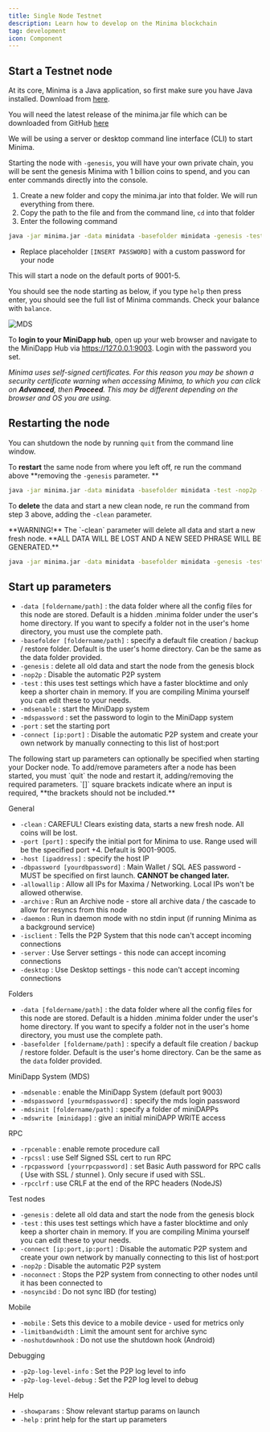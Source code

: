 ```yaml
---
title: Single Node Testnet
description: Learn how to develop on the Minima blockchain
tag: development
icon: Component
---
```


## Start a Testnet node

At its core, Minima is a Java application, so first make sure you have Java installed. Download from [here](https://www.java.com/en/download/).

You will need the latest release of the minima.jar file which can be downloaded from GitHub [here](https://github.com/minima-global/Minima/releases)

We will be using a server or desktop command line interface (CLI) to start Minima.

Starting the node with `-genesis`, you will have your own private chain, you will be sent the genesis Minima with 1 billion coins to spend, and you can enter commands directly into the console.

1. Create a new folder and copy the minima.jar into that folder. We will run everything from there.
2. Copy the path to the file and from the command line, `cd` into that folder
3. Enter the following command

```bash title="Terminal"
java -jar minima.jar -data minidata -basefolder minidata -genesis -test -nop2p -mdsenable -mdspassword [INSERT PASSWORD]
```

- Replace placeholder `[INSERT PASSWORD]` with a custom password for your node

This will start a node on the default ports of 9001-5.

You should see the node starting as below, if you type `help` then press enter, you should see the full list of Minima commands. Check your balance with `balance`.

![MDS](/img/buildonminima/TestTerminalstartup.jpg)

To **login to your MiniDapp hub**, open up your web browser and navigate to the MiniDapp Hub via https://127.0.0.1:9003. Login with the password you set.

_Minima uses self-signed certificates. For this reason you may be shown a security certificate warning when accessing Minima, to which you can click on **Advanced**, then **Proceed**. This may be different depending on the browser and OS you are using._

## Restarting the node

You can shutdown the node by running `quit` from the command line window.

To **restart** the same node from where you left off, re run the command above **removing the `-genesis` parameter. **

```bash title="Terminal"
java -jar minima.jar -data minidata -basefolder minidata -test -nop2p -mdsenable -mdspassword [INSERT PASSWORD]
```

To **delete** the data and start a new clean node, re run the command from step 3 above, adding the `-clean` parameter.

<Callout type="warn">
  **WARNING!** The `-clean` parameter will delete all data and start a new fresh
  node. **ALL DATA WILL BE LOST AND A NEW SEED PHRASE WILL BE GENERATED.**

</Callout>

```bash title="Terminal"
java -jar minima.jar -data minidata -basefolder minidata -genesis -test -nop2p -mdsenable -mdspassword [INSERT PASSWORD] -clean
```

## Start up parameters

<Accordions type="multiple">
  <Accordion title="What do the paramaters mean?">
  
- `-data [foldername/path]` : the data folder where all the config files for this node are stored. Default is a hidden .minima folder under the user's home directory. If you want to specify a folder not in the user's home directory, you must use the complete path.
- `-basefolder [foldername/path]` : specify a default file creation / backup / restore folder. Default is the user's home directory. Can be the same as the data folder provided.
- `-genesis` : delete all old data and start the node from the genesis block
- `-nop2p` : Disable the automatic P2P system
- `-test` : this uses test settings which have a faster blocktime and only keep a shorter chain in memory. If you are compiling Minima yourself you can edit these to your needs.
- `-mdsenable` : start the MiniDapp system
- `-mdspassword` : set the password to login to the MiniDapp system
- `-port` : set the starting port
- `-connect [ip:port]` : Disable the automatic P2P system and create your own network by manually connecting to this list of host:port

</Accordion>

<Accordion title="Optional startup paramaters">
The following start up parameters can optionally be specified when starting your Docker node.

<Callout>
  To add/remove parameters after a node has been started, you must `quit` the
  node and restart it, adding/removing the required parameters. `[]` square
  brackets indicate where an input is required, **the brackets should not be
  included.**
</Callout>

<Heading as="h4">General</Heading>

- `-clean` : CAREFUL! Clears existing data, starts a new fresh node. All coins will be lost.
- `-port [port]` : specify the initial port for Minima to use. Range used will be the specified port +4. Default is 9001-9005.
- `-host [ipaddress]` : specify the host IP
- `-dbpassword [yourdbpassword]` : Main Wallet / SQL AES password - MUST be specified on first launch. **CANNOT be changed later.**
- `-allowallip` : Allow all IPs for Maxima / Networking. Local IPs won't be allowed otherwise.
- `-archive` : Run an Archive node - store all archive data / the cascade to allow for resyncs from this node<br/>
- `-daemon` : Run in daemon mode with no stdin input (if running Minima as a background service)
- `-isclient` : Tells the P2P System that this node can't accept incoming connections
- `-server` : Use Server settings - this node can accept incoming connections
- `-desktop` : Use Desktop settings - this node can't accept incoming connections

<Heading as="h4">Folders</Heading>

- `-data [foldername/path]` : the data folder where all the config files for this node are stored. Default is a hidden .minima folder under the user's home directory. If you want to specify a folder not in the user's home directory, you must use the complete path.
- `-basefolder [foldername/path]` : specify a default file creation / backup / restore folder. Default is the user's home directory. Can be the same as the `data` folder provided.

<Heading as="h4">MiniDapp System (MDS)</Heading>

- `-mdsenable` : enable the MiniDapp System (default port 9003)
- `-mdspassword [yourmdspassword]` : specify the mds login password
- `-mdsinit [foldername/path]` : specify a folder of miniDAPPs
- `-mdswrite [minidapp]` : give an initial miniDAPP WRITE access

<Heading as="h4">RPC</Heading>

- `-rpcenable` : enable remote procedure call
- `-rpcssl` : use Self Signed SSL cert to run RPC
- `-rpcpassword [yourrpcpassword]` : set Basic Auth password for RPC calls ( Use with SSL / stunnel ). Only secure if used with SSL.
- `-rpcclrf` : use CRLF at the end of the RPC headers (NodeJS)

<Heading as="h4">Test nodes</Heading>

- `-genesis` : delete all old data and start the node from the genesis block
- `-test` : this uses test settings which have a faster blocktime and only keep a shorter chain in memory. If you are compiling Minima yourself you can edit these to your needs.
- `-connect [ip:port,ip:port]` : Disable the automatic P2P system and create your own network by manually connecting to this list of host:port
- `-nop2p` : Disable the automatic P2P system
- `-noconnect` : Stops the P2P system from connecting to other nodes until it has been connected to
- `-nosyncibd` : Do not sync IBD (for testing)

<Heading as="h4">Mobile</Heading>

- `-mobile` : Sets this device to a mobile device - used for metrics only
- `-limitbandwidth` : Limit the amount sent for archive sync
- `-noshutdownhook` : Do not use the shutdown hook (Android)

<Heading as="h4">Debugging</Heading>

- `-p2p-log-level-info` : Set the P2P log level to info<br/>
- `-p2p-log-level-debug` : Set the P2P log level to debug

<Heading as="h4">Help</Heading>

- `-showparams` : Show relevant startup params on launch
- `-help` : print help for the start up parameters

</Accordion>

</Accordions>
